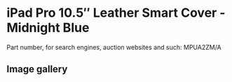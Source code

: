 # iPad Pro 10.5″ Leather Smart Cover - Midnight Blue

Part number, for search engines, auction websites and such: MPUA2ZM/A

## Image gallery

<div style={{ width: "768px" }}>
  <GalleryComponent
    images={[
      {
        original: "/everysource/MPUA2",
        thumbnail: "/everypreview/MPUA2",
      },
      {
        original: "/everysource/MPUA2_AV1_GOLD",
        thumbnail: "/everypreview/MPUA2_AV1_GOLD",
      },
      {
        original: "/everysource/MPUA2_AV1_SILVER",
        thumbnail: "/everypreview/MPUA2_AV1_SILVER",
      },
      {
        original: "/everysource/MPUA2_AV1_SPACE_GRAY",
        thumbnail: "/everypreview/MPUA2_AV1_SPACE_GRAY",
      },
      {
        original: "/everysource/MPUA2_AV2",
        thumbnail: "/everypreview/MPUA2_AV2",
      },
      {
        original: "/everysource/MPUA2_AV3",
        thumbnail: "/everypreview/MPUA2_AV3",
      }
    ]}
  />
</div>